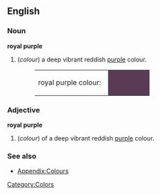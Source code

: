 ==English==

===Noun===
'''royal purple'''
#(''colour'') a deep vibrant reddish [[purple]] colour.
#:<table><tr><td>royal purple colour: &nbsp;</td><td bgcolor="#593C53" width="80">&nbsp; </td></tr></table>

===Adjective===
'''royal purple'''
#(''colour'') of a deep vibrant reddish [[purple]] colour.

===See also===
*[[Wiktionary_Appendix:Colours|Appendix:Colours]]

[[Category:Colors]]